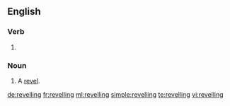 ==English==

===Verb===
{{head|en|present participle}}

# {{present participle of|revel|lang=en}}

===Noun===
{{en-noun}}

# A [[revel]].

[[de:revelling]]
[[fr:revelling]]
[[ml:revelling]]
[[simple:revelling]]
[[te:revelling]]
[[vi:revelling]]